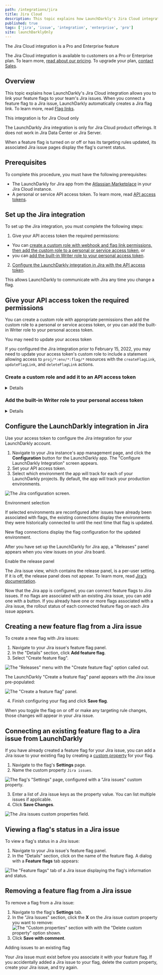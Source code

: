```yaml
---
path: /integrations/jira
title: Jira Cloud
description: This topic explains how LaunchDarkly's Jira Cloud integration allows you to link your feature flags to Jira issues.
published: true
tags: ['jira', 'issue', 'integration', 'enterprise', 'pro']
site: launchDarklyOnly
---
```


<Callout intent="primary">
<CalloutTitle>The Jira Cloud integration is a Pro and Enterprise feature</CalloutTitle>
<CalloutDescription>

The Jira Cloud integration is available to customers on a Pro or Enterprise plan. To learn more, [read about our pricing](https://launchdarkly.com/pricing/). To upgrade your plan, [contact Sales](https://launchdarkly.com/contact-sales/).

</CalloutDescription>
</Callout>

## Overview

This topic explains how LaunchDarkly's Jira Cloud integration allows you to link your feature flags to your team's Jira issues. When you connect a feature flag to a Jira issue, LaunchDarkly automatically creates a Jira flag link. To learn more, read [Flag links](/home/flags/links).

<Callout intent="info">
<CalloutTitle>This integration is for Jira Cloud only</CalloutTitle>
<CalloutDescription>

The LaunchDarkly Jira integration is only for Jira Cloud product offerings. It does not work in Jira Data Center or Jira Server.

</CalloutDescription>
</Callout>

When a feature flag is turned on or off or has its targeting rules updated, its associated Jira issue pages display the flag's current status.

## Prerequisites

To complete this procedure, you must have the following prerequisites:

- The LaunchDarkly for Jira app from the [Atlassian Marketplace](https://marketplace.atlassian.com/apps/1219142/launchdarkly-for-jira?hosting=cloud&tab=overview) in your Jira Cloud instance.
- A personal or service API access token. To learn more, read [API access tokens](/home/account-security/api-access-tokens).

## Set up the Jira integration

To set up the Jira integration, you must complete the following steps:

1. Give your API access token the required permissions:
  - You can [create a custom role with webhook and flag link permissions, then add the custom role to a personal or service access token](#create-a-custom-role-and-add-it-to-an-api-access-token), or
  - you can [add the built-in Writer role to your personal access token](#add-the-built-in-writer-role-to-your-personal-access-token).
2. [Configure the LaunchDarkly integration in Jira with the API access token](#configuring-the-launchdarkly-integration-in-jira).

This allows LaunchDarkly to communicate with Jira any time you change a flag.

## Give your API access token the required permissions

You can create a custom role with appropriate permissions then add the custom role to a personal or service access token, or you can add the built-in Writer role to your personal access token.

<Callout intent="info">
<CalloutTitle>You may need to update your access token</CalloutTitle>
<CalloutDescription>

If you configured the Jira integration prior to February 15, 2022, you may need to update your access token's custom role to include a statement allowing access to `proj/*:env/*:flag/*` resources with the `createFlagLink`, `updateFlagLink`, and `deleteFlagLink` actions.

</CalloutDescription>
</Callout>

### Create a custom role and add it to an API access token

<Details summary="Expand Create a custom role and add it to an API access token">

<Callout intent="primary">
<CalloutTitle>Service tokens and custom roles are Enterprise features</CalloutTitle>
<CalloutDescription>

Service tokens and custom roles are available to customers on an Enterprise plan. To learn more, [read about our pricing](https://launchdarkly.com/pricing/). To upgrade your plan, [contact Sales](https://launchdarkly.com/contact-sales/).

</CalloutDescription>
</Callout>

To create a custom role for the API access token:

1. Navigate to the **Account settings** page.
2. Click into the **Roles** tab.
3. Click **Create role**. The "Create custom role" panel appears.
4. Give the custom role a human-readable name.
5. In the "Role policy" section, enter `webhook/*` in the **Choose resources for this policy statement** field.
6. Select "Allow" from the **Allow or deny actions on the resource** menu.
7. Choose `createWebhook` and `deleteWebhook` from the **Choose actions to allow or deny** menu.
8. Click **Update statement**.
9. Click **+ Add statement**.
10. In the "Role policy" section, enter `proj/*:env/*:flag/*` in the **Choose resources for this policy statement** field.
11. Select "Allow" from the **Allow or deny actions on the resource** menu.
12. Choose `createFlagLink`, `updateFlagLink`, and `deleteFlagLink` from the **Choose actions to allow or deny** menu.
13. Click **Update statement**.

The custom role is now configured.

Here is an image of a custom role configured to grant access to webhooks and flag links:

![An access token's custom role configured to grant access to webhooks and flag links.](jira-create-access-token.png)<br/>

You can also use the advanced role policy editor to grant permissions by adding this policy:

<CodeTabs
  defaultValue="json"
  values={[
    { label: 'Jira policy', value: 'json', },
  ]
}>

<CodeTabItem value="json">

```json
[
  {
    "effect": "allow",
    "actions": [
      "createWebhook",
      "deleteWebhook"
    ],
    "resources": ["webhook/*"]
  },
  {
    "effect": "allow",
    "actions": [
      "createFlagLink",
      "updateFlagLink",
      "deleteFlagLink"
    ],
    "resources": ["proj/*:env/*:flag/*"]
  }
]
```

</CodeTabItem>
</CodeTabs>

To learn more about custom role policies, read [Creating custom roles and policies](/home/members/role-create).

Next, add the custom role to the API token to grant the Jira integration additional permissions.

To add the custom role to the API token:

1. Navigate to the **Account settings** page.
2. Click into the **Authorization** tab.
3. Find the API access token you want to add permissions to and select "Edit token" from its **overflow menu**. The "Edit" panel appears.
4. In the **Role** menu, select "Custom."
5. Check the checkbox next to the custom role you just created.
6. Click **Save token**.

The custom role is applied to the API token.

</Details>

### Add the built-in Writer role to your personal access token

<Details summary="Expand Add the built-in Writer role to your personal access token">

To add the built-in Writer role to a personal access token:

1. Navigate to the **Account settings** page.
2. Click into the **Authorization** tab.
3. Find the personal access token you want to add permissions to and select "Edit token" from its **overflow menu**. The "Edit" panel appears.
4. In the **Role** menu, select "Writer."
5. Click **Save token**.

Your personal token now has the Writer role.

</Details>

## Configure the LaunchDarkly integration in Jira

Use your access token to configure the Jira integration for your LaunchDarkly account.

1. Navigate to your Jira instance's app management page, and click the **Configuration** button for the LaunchDarkly app. The "Configure LaunchDarkly Integration" screen appears.
2. Set your API access token.
3. Select which environment the app will track for each of your LaunchDarkly projects. By default, the app will track your production environments.

![The Jira configuration screen.](jira-configure-ld-integration.png)

<Callout intent="alert">
<CalloutTitle>Environment selection</CalloutTitle>
<CalloutDescription>

If selected environments are reconfigured after issues have already been associated with flags, the existing connections display the environments they were historically connected to until the next time that flag is updated.

New flag connections display the flag configuration for the updated environment.

</CalloutDescription>
</Callout>

After you have set up the LaunchDarkly for Jira app, a "Releases" panel appears when you view issues on your Jira board.

<Callout intent="info">
<CalloutTitle>Enable the release panel</CalloutTitle>
<CalloutDescription>

The Jira issue view, which contains the release panel, is a per-user setting. If it is off, the release panel does not appear. To learn more, read [Jira's documentation](https://support.atlassian.com/jira-work-management/docs/what-is-the-new-jira-issue-view/).

</CalloutDescription>
</Callout>

Now that the Jira app is configured, you can connect feature flags to Jira issues. If no flags are associated with an existing Jira issue, you can add one with a button. If you already have one or more flags associated with a Jira issue, the rollout status of each connected feature flag on each Jira issue appears.

## Creating a new feature flag from a Jira issue

To create a new flag with Jira issues:

1. Navigate to your Jira issue's feature flag panel.
2. In the "Details" section, click **Add feature flag**.
3. Select "Create feature flag".

![The "Releases" menu with the "Create feature flag" option called out.](jira-create-feature-flag-callout.png)

The LaunchDarkly "Create a feature flag" panel appears with the Jira issue pre-populated:

![The "Create a feature flag" panel.](jira-new-feature-flag.png)

4. Finish configuring your flag and click **Save flag**.

When you toggle the flag on or off or make any targeting rule changes, those changes will appear in your Jira issue.

## Connecting an existing feature flag to a Jira issue from LaunchDarkly

If you have already created a feature flag for your Jira issue, you can add a Jira issue to your existing flag by creating a [custom property](/home/connecting/custom-properties) for your flag.

1. Navigate to the flag's **Settings** page.
2. Name the custom property `Jira issues`.

![The flag's "Settings" page, configured with a "Jira issues" custom property.](jira-custom-properties-menu.png)

3. Enter a list of Jira issue keys as the property value. You can list multiple issues if applicable.
4. Click **Save Changes**.

![The Jira issues custom properties field.](jira-custom-properties-issues.png)

## Viewing a flag's status in a Jira issue

To view a flag's status in a Jira issue:

1. Navigate to your Jira issue's feature flag panel.
2. In the "Details" section, click on the name of the feature flag. A dialog with a **Feature flags** tab appears:

![The "Feature flags" tab of a Jira issue displaying the flag's information and status.](jira-issue-flag-status.png)

## Removing a feature flag from a Jira issue

To remove a flag from a Jira issue:

1. Navigate to the flag's **Settings** tab.
2. In the "Jira Issues" section, click the **X** on the Jira issue custom property you want to remove:
   ![The "Custom properties" section with with the "Delete custom property" option shown.](jira-delete-custom-properties.png)
3. Click **Save with comment**.

<Callout intent="alert">
<CalloutTitle>Adding issues to an existing flag</CalloutTitle>
<CalloutDescription>

Your Jira issue must exist before you associate it with your feature flag. If you accidentally added a Jira issue to your flag, delete the custom property, create your Jira issue, and try again.

</CalloutDescription>
</Callout>
